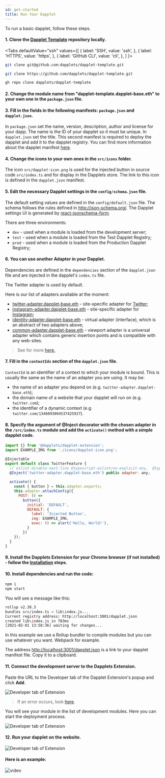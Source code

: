```yaml
---
id: get-started
title: Run Your Dapplet
---
```



To run a basic dapplet, follow these steps.

#### 1. Clone the [Dapplet Template](https://github.com/dapplets/dapplet-template) repository locally.

<Tabs
  defaultValue="ssh"
  values={[
    { label: 'SSH', value: 'ssh', },
    { label: 'HTTPS', value: 'https', },
    { label: 'GitHub CLI', value: 'cli', },
  ]
}>
<TabItem value="ssh">

```bash
git clone git@github.com:dapplets/dapplet-template.git
```

</TabItem>
<TabItem value="https">

```bash
git clone https://github.com/dapplets/dapplet-template.git
```

</TabItem>
<TabItem value="cli">

```bash
gh repo clone dapplets/dapplet-template
```

</TabItem>
</Tabs>


#### 2. Change the module name from "dapplet-template.dapplet-base.eth" to your own one in the `package.json` file.

#### 3. Fill in the fields in the following manifests: `package.json` and `dapplet.json`.

In `package.json` set the name, version, description, author and license for your dapp.
The name is the ID of your dapplet so it must be unique.
In `dapplet.json` set the title.
This second manifest is required to deploy the dapplet and add it to the dapplet registry.
You can find more information about the dapplet manifest [here](/docs/manifest).

#### 4. Change the icons to your own ones in the `src/icons` folder.

The icon `src/dapplet-icon.png` is used for the injected button in source code `src/index.ts` and for display in the Dapplets store. The link to this icon is defined in the `dapplet.json` manifest.

#### 5. Edit the necessary Dapplet settings in the `config/schema.json` file.
   The default setting values are defined in the `config/default.json` file.
   The schema follows the rules defined in http://json-schema.org/.
   The Dapplet settings UI is generated by [react-jsonschema-form](https://react-jsonschema-form.readthedocs.io/en/latest/usage/single/).

There are three environments:

- `dev` - used when a module is loaded from the development server;
- `test` - used when a module is loaded from the Test Dapplet Registry;
- `prod` - used when a module is loaded from the Production Dapplet Registry;

#### 6. You can use another Adapter in your Dapplet.

Dependencies are defined in the `dependencies` section of the `dapplet.json` file and are injected in the dapplet's `index.ts` file.

The Twitter adapter is used by default.

Here is our list of adapters available at the moment:

- [twitter-adapter.dapplet-base.eth](https://github.com/dapplets/dapplet-modules/tree/master/packages/twitter-adapter) - site-specific adapter for [Twitter](https://twitter.com);
- [instagram-adapter.dapplet-base.eth](https://github.com/dapplets/dapplet-modules/tree/master/packages/instagram-adapter) - site-specific adapter for [Instagram](https://instagram.com);
- [identity-adapter.dapplet-base.eth](https://github.com/dapplets/dapplet-modules/tree/master/packages/identity-adapter) - virtual adapter (interface), which is an abstract of two adapters above;
- [common-adapter.dapplet-base.eth](https://github.com/dapplets/dapplet-modules/tree/master/packages/common-adapter) - viewport adapter is a universal adapter which contains generic insertion points and is compatible with any web-sites.

> See for more [here.](/docs/adapters-docs-list)

#### 7. Fill in the `contextIds` section of the `dapplet.json` file.

`ContextId` is an identifier of a context to which your module is bound. This is usually the same as the name of an adapter you are using. It may be:

- the name of an adapter you depend on (e.g. `twitter-adapter.dapplet-base.eth`);
- the domain name of a website that your dapplet will run on (e.g. `twitter.com`);
- the identifier of a dynamic context (e.g. `twitter.com/1346093004537425927`).

#### 8. Specify the argument of @Inject decorator with the chosen adapter in the `/src/index.ts` module and add the `activate()` method with a simple dapplet code.

```js
import {} from '@dapplets/dapplet-extension';
import EXAMPLE_IMG from './icons/dapplet-icon.png';

@Injectable
export default class TwitterFeature {
  // eslint-disable-next-line @typescript-eslint/no-explicit-any,  @typescript-eslint/explicit-module-boundary-types
  @Inject('twitter-adapter.dapplet-base.eth') public adapter: any;
  
  activate() {
    const { button } = this.adapter.exports;
    this.adapter.attachConfig({
      POST: () =>
        button({
          initial: 'DEFAULT',
          DEFAULT: {
            label: 'Injected Button',
            img: EXAMPLE_IMG,
            exec: () => alert('Hello, World!'),
          }
        })
    });
  }
}
```

#### 9. Install the Dapplets Extension for your Chrome browser (if not installed) - follow the [Installation](/docs/installation) steps.

#### 10. Install dependencies and run the code:
```bash
npm i
npm start
```

You will see a message like this:

```bash
rollup v2.38.3
bundles src/index.ts → lib\index.js...
Current registry address: http://localhost:3001/dapplet.json
created lib\index.js in 783ms
[2021-02-01 13:58:36] waiting for changes...
```

In this example we use a Rollup bundler to compile modules but you can use whatever you want. Webpack for example.

The address [http://localhost:3001/dapplet.json](http://localhost:3001/dapplet.json) is a link to your dapplet manifest file. Copy it to a clipboard.

#### 11. Connect the development server to the Dapplets Extension.

Paste the URL to the Developer tab of the Dapplet Extension's popup and click **Add**.

![Developer tab of Extension](/img/gs_1.png)

> If an error occurs, look [here](/docs/publishing).

You will see your module in the list of development modules. Here you can start the deployment process.

![Developer tab of Extension](/img/gs_2.png)

#### 12. Run your dapplet on the website.

![Developer tab of Extension](/img/pub_10.png)

#### Here is an example:

![video](/video/get_start.gif)
